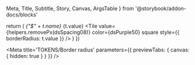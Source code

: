   Meta,
  Title,
  Subtitle,
  Story,
  Canvas,
  ArgsTable 
} from '@storybook/addon-docs/blocks'

  return (
    <tr key={i}>
      <td><Var>{"$" + t.name}</Var></td>
      <td>{t.value}</td>
      <td><Tile value={helpers.removePx(dsSpacing08)} color={dsPurple50} square style={{ borderRadius: t.value }} /></td>
    </tr>
  )
})

<Meta title='TOKENS/Border radius' parameters={{ previewTabs: { canvas: { hidden: true } } }} />

<Title />

<Subtitle>Tokens subtitle</Subtitle>

<table className="table">
  <thead className="thead-dark">
    <tr>
        <th>Token</th>
        <th>px</th>
        <th>Example</th>
    </tr>
  </thead>
  <tbody>{tokensBorderRadius}</tbody>
</table>
